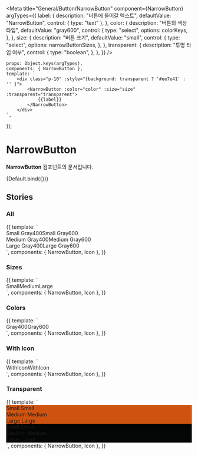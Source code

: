 
<Meta
    title="General/Button/NarrowButton"
    component={NarrowButton}
    argTypes={{
        label: {
            description: "버튼에 들어갈 텍스트",
            defaultValue: "NarrowButton",
            control: { type: "text" },
        },
        color: {
            description: "버튼의 색상 타입",
            defaultValue: "gray600",
            control: {
                type: "select",
                options: colorKeys,
            },
        },
        size: {
            description: "버튼 크기",
            defaultValue: "small",
            control: {
                type: "select",
                options: narrowButtonSizes,
            },
        },
        transparent: {
            description: "투명 타입 여부",
            control: {
                type: "boolean",
            },
        },
    }}
/>


    props: Object.keys(argTypes),
    components: { NarrowButton },
    template: `
        <div class="p-10" :style="{background: transparent ? '#ee7e41' : '' }">
            <NarrowButton :color="color" :size="size" :transparent="transparent">
                {{label}}
            </NarrowButton>
        </div>
    `,
});

# NarrowButton

**NarrowButton** 컴포넌트의 문서입니다.

<Story name="Default" height="100px">
  {Default.bind({})}
</Story>

<ArgsTable story="Default" />

## Stories

### All
<Canvas>
    <Story name="All" height="100px">
        {{
            template: `
                <div>
                    <div style="display: flex">
                        <NarrowButton color="gray400">
                            Small Gray400
                            <template v-slot:right-icon>
                                <Icon name="IconTextArrowSmallLine" color="gray400" />
                            </template>
                        </NarrowButton>
                        <NarrowButton color="gray600">
                            Small Gray600
                            <template v-slot:right-icon>
                                <Icon name="IconTextArrowSmallLine" color="gray400" />
                            </template>
                        </NarrowButton>
                    </div>
                    <div style="display: flex">
                        <NarrowButton color="gray400" size="medium">
                            Medium Gray400
                            <template v-slot:right-icon>
                                <Icon name="IconTextArrowSmallLine" color="gray400" />
                            </template>
                        </NarrowButton>
                        <NarrowButton color="gray600" size="medium">
                            Medium Gray600
                            <template v-slot:right-icon>
                                <Icon name="IconTextArrowSmallLine" color="gray400" />
                            </template>
                        </NarrowButton>
                    </div>
                    <div style="display: flex">
                        <NarrowButton color="gray400" size="large">
                            Large Gray400
                            <template v-slot:right-icon>
                                <Icon name="IconTextArrowSmallLine" color="gray400" />
                            </template>
                        </NarrowButton>
                        <NarrowButton color="gray600" size="large">
                            Large Gray600
                            <template v-slot:right-icon>
                                <Icon name="IconTextArrowSmallLine" color="gray600" />
                            </template>
                        </NarrowButton>
                    </div>
                </div>
            `,
            components: { NarrowButton, Icon },
        }}
    </Story>
</Canvas>

### Sizes
<Canvas>
    <Story name="Sizes" height="100px">
        {{
            template: `
            <div>
                <div style="display: flex">
                    <NarrowButton size="small">Small</NarrowButton>
                    <NarrowButton size="medium">Medium</NarrowButton>
                    <NarrowButton size="large">Large</NarrowButton>
                </div>
            </div>
        `,
            components: { NarrowButton, Icon },
        }}
    </Story>
</Canvas>

### Colors
<Canvas>
    <Story name="Colors" height="100px">
        {{
            template: `
            <div>
                <div style="display: flex">
                    <NarrowButton color="gray400">Gray400</NarrowButton>
                    <NarrowButton color="gray600">Gray600</NarrowButton>
                </div>
            </div>
        `,
            components: { NarrowButton, Icon },
        }}
    </Story>
</Canvas>

### With Icon
<Canvas>
    <Story name="WithIcon" height="100px">
        {{
            template: `
            <div>
                <div style="display: flex">
                    <NarrowButton color="gray400">
                        <template v-slot:left-icon>
                            <Icon name="IconPlusSmallLine" color="gray400" />
                        </template>
                        WithIcon
                        <template v-slot:right-icon>
                            <Icon name="IconTextArrowSmallLine" color="gray400" />
                        </template>
                    </NarrowButton>
                    <NarrowButton color="gray600">
                        <template v-slot:left-icon>
                            <Icon name="IconPlusSmallLine" color="gray600" />
                        </template>
                        WithIcon
                        <template v-slot:right-icon>
                            <Icon name="IconTextArrowSmallLine" color="gray600" />
                        </template>
                    </NarrowButton>
                </div>
            </div>
        `,
            components: { NarrowButton, Icon },
        }}
    </Story>
</Canvas>

### Transparent
<Canvas>
    <Story name="Transparent" height="100px">
        {{
            template: `
                <div>
                    <div style="background: #CF5310" class="p-8 mb-10">
                        <div class="flex">
                            <NarrowButton size="small" color="white" transparent class="mr-10">Small</NarrowButton>
                            <NarrowButton size="small" color="white" transparent class="hover-test">Small</NarrowButton>
                        </div>
                        <div class="flex my-10">
                            <NarrowButton size="medium" color="white" transparent class="mr-10">Medium</NarrowButton>
                            <NarrowButton size="medium" color="white" transparent class="hover-test">Medium</NarrowButton>
                        </div>
                        <div class="flex">
                            <NarrowButton size="large" color="white" transparent class="mr-10">Large</NarrowButton>
                            <NarrowButton size="large" color="white" transparent class="hover-test">Large</NarrowButton>
                        </div>
                    </div>
                    <div style="background: #040505" class="p-8">
                        <div class="flex">
                            <NarrowButton size="small" color="white" transparent class="mr-10">Small</NarrowButton>
                            <NarrowButton size="small" color="white" transparent class="hover-test">Small</NarrowButton>
                        </div>
                        <div class="flex my-10">
                            <NarrowButton size="medium" color="white" transparent class="mr-10">Medium</NarrowButton>
                            <NarrowButton size="medium" color="white" transparent class="hover-test">Medium</NarrowButton>
                        </div>
                        <div class="flex">
                            <NarrowButton size="large" color="white" transparent class="mr-10">Large</NarrowButton>
                            <NarrowButton size="large" color="white" transparent class="hover-test">Large</NarrowButton>
                        </div>
                    </div>
                </div>
            `,
            components: { NarrowButton, Icon },
        }}
    </Story>
</Canvas>